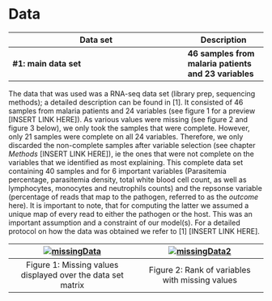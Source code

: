 # Data

| Data set                  | Description |
| --------------------------| ------------|
| __#1: main data set__     | __46 samples from malaria patients and 23 variables__ |

The data that was used was a RNA-seq data set (library prep, sequencing methods); a detailed description can be found in [1].
It consisted of 46 samples from malaria patients and 24 variables (see figure 1 for a preview [INSERT LINK HERE]). As various values were missing (see figure 2 and figure 3 below), we only took the samples that were complete. However, only 21 samples were complete on all 24 variables. Therefore, we only discarded the non-complete samples after variable selection (see chapter _Methods_ [INSERT LINK HERE]), ie the ones that were not complete on the variables that we identified as most explaining. This complete data set containing 40 samples and for 6 important variables (Parasitemia percentage, parasitemia density, total white blood cell count, as well as lymphocytes, monocytes and neutrophils counts) and the repsonse variable (percentage of reads that map to the pathogen, referred to as the _outcome_ here). It is important to note, that for computing the latter we assumed a unique map of every read to either the pathogen or the host. This was an important assumption and a constraint of our model(s).
For a detailed protocol on how the data was obtained we refer to [1] [INSERT LINK HERE].

[![missingData](../img/missingData.png)](../img/missingData.png)  | [![missingData2](../img/missingData2.png)](../img/missingData2.png) | 
|:---:|:---:|
| Figure 1: Missing values displayed over the data set matrix | Figure 2: Rank of variables with missing values |

<!---
### 2. Two other data sets not presented here

| Data set                  | Description |
| --------------------------| ------------|
| #2: mice data             | parasitemia perecentage and counts of pathogen and host read maps |
| #3: developmental stages  | measurements at different time points in the cycle |

One consisted of RNA Seq data from mice containing 33 samples. However, parasitemia percentage was the only variable available for prediction. Additionally, it contained many zero values that might have resulted from measurement errors or due to actual non-infected mice. 
Here, the logit transformation proved to be useful as the residuals of a linear model showed highly non-normal behaviour. A logit regression model has been developed and is available, please [contact us](mailto:felicia.burtscher17@imperial.ac.uk).

The other data set analysed captured the SPVs (surrogate proportion variables) for each parasite developmental stage. The measurements were from different time points in the life cycle (0hrs, 24hrs and 48 hrs) progressing from most immature to most mature stages. It also contained the level of [gametocytes (Gam5)](https://en.wikipedia.org/wiki/Gametocyte "eukaryotic germ cells") which are the sexual stage of the parasite.
Significant relationships between the developmental stage and some variables, ie increase in total white cell count, [PfHRP2](https://www.malariasite.com/tag/pfhrp2/ "histidine-rich protein-3, an important indicator in malaria studies") concentration, and [lactate](https://malariajournal.biomedcentral.com/articles/10.1186/1475-2875-5-101 "Click here to read more on the relaitonship between lactate and malaria!") as well as a decrease in total red blood cell count, [hemoglobin](https://www.emedicinehealth.com/hemoglobin_levels/article_em.htm "a protein found in red blood cells") concentraion and parasite clone could be found. 

However, the developmental stages were not directly correlated to our response variable, and did not explain the outliers found in our dataset. Therefore, we did not incorporate them in the model presented.
Nontheless, they might be relevant for more complex models and once more data has become available.

--->
<!---
```r

library(visdat)
library(naniar)
par(mfrow = c(1, 2))
vis_miss(dat[,-c(23,24,25,27)])
gg_miss_var(dat[,-c(23,24,25,27)])

```
--->

<!---
![alt text][missing]
![alt text][missing2]

[missing]: ../img/missingData.png "Missing values in the data set"

[missing2]: ../img/missingData2.png "Missing values in the data set"
--->
